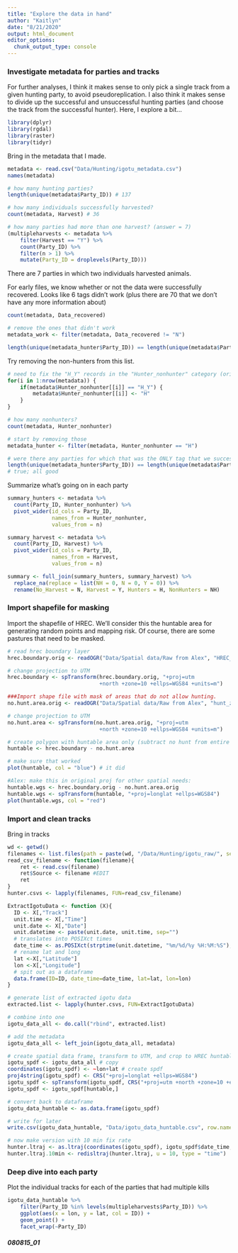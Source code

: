 ```yaml
---
title: "Explore the data in hand"
author: "Kaitlyn"
date: "8/21/2020"
output: html_document
editor_options: 
  chunk_output_type: console
---
```


### Investigate metadata for parties and tracks

For further analyses, I think it makes sense to only pick a single track from a given hunting party, to avoid pseudoreplication. I also think it makes sense to divide up the successful and unsuccessful hunting parties (and choose the track from the successful hunter). Here, I explore a bit...

```r
library(dplyr)
library(rgdal)
library(raster)
library(tidyr)
```

Bring in the metadata that I made.
```r
metadata <- read.csv("Data/Hunting/igotu_metadata.csv")
names(metadata)

# how many hunting parties?
length(unique(metadata$Party_ID)) # 137

# how many individuals successfully harvested?
count(metadata, Harvest) # 36

# how many parties had more than one harvest? (answer = 7)
(multipleharvests <- metadata %>% 
    filter(Harvest == "Y") %>% 
    count(Party_ID) %>% 
    filter(n > 1) %>% 
    mutate(Party_ID = droplevels(Party_ID)))
```

There are 7 parties in which two individuals harvested animals. 

For early files, we know whether or not the data were successfully recovered. Looks like 6 tags didn't work (plus there are 70 that we don't have any more information about)
```r
count(metadata, Data_recovered) 

# remove the ones that didn't work
metadata_work <- filter(metadata, Data_recovered != "N")

length(unique(metadata_hunter$Party_ID)) == length(unique(metadata$Party_ID)) 
```

Try removing the non-hunters from this list.
```r
# need to fix the "H_Y" records in the "Hunter_nonhunter" category (originally I had H_Y and H_N)
for(i in 1:nrow(metadata)) {
    if(metadata$Hunter_nonhunter[[i]] == "H_Y") {
        metadata$Hunter_nonhunter[[i]] <- "H"
    }
}

# how many nonhunters?
count(metadata, Hunter_nonhunter)

# start by removing those
metadata_hunter <- filter(metadata, Hunter_nonhunter == "H")

# were there any parties for which that was the ONLY tag that we successfully collected? (no)
length(unique(metadata_hunter$Party_ID)) == length(unique(metadata$Party_ID)) 
# true; all good
```

Summarize what's going on in each party
```r
summary_hunters <- metadata %>% 
  count(Party_ID, Hunter_nonhunter) %>% 
  pivot_wider(id_cols = Party_ID,
              names_from = Hunter_nonhunter,
              values_from = n)

summary_harvest <- metadata %>% 
  count(Party_ID, Harvest) %>% 
  pivot_wider(id_cols = Party_ID,
              names_from = Harvest,
              values_from = n) 

summary <- full_join(summary_hunters, summary_harvest) %>% 
  replace_na(replace = list(NH = 0, N = 0, Y = 0)) %>% 
  rename(No_Harvest = N, Harvest = Y, Hunters = H, NonHunters = NH)
```


### Import shapefile for masking

Import the shapefile of HREC. We'll consider this the huntable area for generating random points and mapping risk. Of course, there are some pastures that need to be masked. 
```r
# read hrec boundary layer
hrec.boundary.orig <- readOGR("Data/Spatial data/Raw from Alex", "HREC_boundary")

# change projection to UTM
hrec.boundary <- spTransform(hrec.boundary.orig, "+proj=utm 
                             +north +zone=10 +ellps=WGS84 +units=m")

###Import shape file with mask of areas that do not allow hunting. 
no.hunt.area.orig <- readOGR("Data/Spatial data/Raw from Alex", "hunt_zone")

# change projection to UTM
no.hunt.area <- spTransform(no.hunt.area.orig, "+proj=utm 
                             +north +zone=10 +ellps=WGS84 +units=m")

# create polygon with huntable area only (subtract no hunt from entire boundary)
huntable <- hrec.boundary - no.hunt.area

# make sure that worked
plot(huntable, col = "blue") # it did

#Alex: make this in original proj for other spatial needs:
huntable.wgs <- hrec.boundary.orig - no.hunt.area.orig
huntable.wgs <- spTransform(huntable, "+proj=longlat +ellps=WGS84")
plot(huntable.wgs, col = "red")
```

### Import and clean tracks

Bring in tracks
```r
wd <- getwd()
filenames <- list.files(path = paste(wd, "/Data/Hunting/igotu_raw/", sep=""), pattern = NULL, all.files = FALSE, full.names = TRUE, recursive = FALSE, ignore.case = FALSE)
read_csv_filename <- function(filename){
    ret <- read.csv(filename)
    ret$Source <- filename #EDIT
    ret
}
hunter.csvs <- lapply(filenames, FUN=read_csv_filename)

ExtractIgotuData <- function (X){
  ID <- X[,"Track"]
  unit.time <- X[,"Time"]
  unit.date <- X[,"Date"]
  unit.datetime <- paste(unit.date, unit.time, sep="")
  # translates into POSIXct times
  date_time <- as.POSIXct(strptime(unit.datetime, "%m/%d/%y %H:%M:%S"), tz="America/Los_Angeles")
  # rename lat and long
  lat <-X[,"Latitude"]
  lon <-X[,"Longitude"]
  # spit out as a dataframe
  data.frame(ID=ID, date_time=date_time, lat=lat, lon=lon)
}

# generate list of extracted igotu data
extracted.list <- lapply(hunter.csvs, FUN=ExtractIgotuData)

# combine into one
igotu_data_all <- do.call("rbind", extracted.list) 

# add the metadata
igotu_data_all <- left_join(igotu_data_all, metadata)

# create spatial data frame, transform to UTM, and crop to HREC huntable zone
igotu_spdf <- igotu_data_all # copy
coordinates(igotu_spdf) <- ~lon+lat # create spdf
proj4string(igotu_spdf) <- CRS("+proj=longlat +ellps=WGS84")
igotu_spdf <- spTransform(igotu_spdf, CRS("+proj=utm +north +zone=10 +ellps=WGS84 +units=m"))
igotu_spdf <- igotu_spdf[huntable,]

# convert back to dataframe
igotu_data_huntable <- as.data.frame(igotu_spdf)

# write for later
write.csv(igotu_data_huntable, "Data/igotu_data_huntable.csv", row.names=F)

# now make version with 10 min fix rate
hunter.ltraj <- as.ltraj(coordinates(igotu_spdf), igotu_spdf$date_time, id = igotu_spdf$ID, typeII = TRUE)
hunter.ltraj.10min <- redisltraj(hunter.ltraj, u = 10, type = "time")
```

### Deep dive into each party

Plot the individual tracks for each of the parties that had multiple kills
```r
igotu_data_huntable %>% 
    filter(Party_ID %in% levels(multipleharvests$Party_ID)) %>% 
    ggplot(aes(x = lon, y = lat, col = ID)) +
    geom_point() +
    facet_wrap(~Party_ID)
```


##### 080815_01
```r

```



